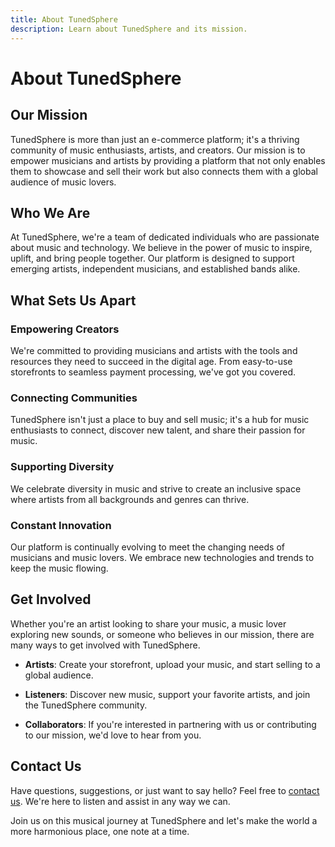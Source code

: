 ```yaml
---
title: About TunedSphere
description: Learn about TunedSphere and its mission.
---
```


# About TunedSphere

## Our Mission

TunedSphere is more than just an e-commerce platform; it's a thriving community of music enthusiasts, artists, and creators. Our mission is to empower musicians and artists by providing a platform that not only enables them to showcase and sell their work but also connects them with a global audience of music lovers.

## Who We Are

At TunedSphere, we're a team of dedicated individuals who are passionate about music and technology. We believe in the power of music to inspire, uplift, and bring people together. Our platform is designed to support emerging artists, independent musicians, and established bands alike.

## What Sets Us Apart

### Empowering Creators

We're committed to providing musicians and artists with the tools and resources they need to succeed in the digital age. From easy-to-use storefronts to seamless payment processing, we've got you covered.

### Connecting Communities

TunedSphere isn't just a place to buy and sell music; it's a hub for music enthusiasts to connect, discover new talent, and share their passion for music.

### Supporting Diversity

We celebrate diversity in music and strive to create an inclusive space where artists from all backgrounds and genres can thrive.

### Constant Innovation

Our platform is continually evolving to meet the changing needs of musicians and music lovers. We embrace new technologies and trends to keep the music flowing.

## Get Involved

Whether you're an artist looking to share your music, a music lover exploring new sounds, or someone who believes in our mission, there are many ways to get involved with TunedSphere.

- **Artists**: Create your storefront, upload your music, and start selling to a global audience.

- **Listeners**: Discover new music, support your favorite artists, and join the TunedSphere community.

- **Collaborators**: If you're interested in partnering with us or contributing to our mission, we'd love to hear from you.

## Contact Us

Have questions, suggestions, or just want to say hello? Feel free to [contact us](https://tunedsphere.com/contact). We're here to listen and assist in any way we can.

Join us on this musical journey at TunedSphere and let's make the world a more harmonious place, one note at a time.
